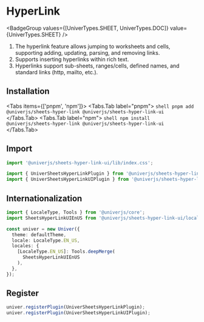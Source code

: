 

# HyperLink

<BadgeGroup values={[UniverTypes.SHEET, UniverTypes.DOC]} value={UniverTypes.SHEET} />

<Sandbox entryFile={entryFile} />

1.	The hyperlink feature allows jumping to worksheets and cells, supporting adding, updating, parsing, and removing links.
2.	Supports inserting hyperlinks within rich text.
3.	Hyperlinks support sub-sheets, ranges/cells, defined names, and standard links (http, mailto, etc.).

## Installation

<Tabs items={['pnpm', 'npm']}>
  <Tabs.Tab label="pnpm">
    ```shell
    pnpm add @univerjs/sheets-hyper-link @univerjs/sheets-hyper-link-ui
    ```
  </Tabs.Tab>
  <Tabs.Tab label="npm">
    ```shell
    npm install @univerjs/sheets-hyper-link @univerjs/sheets-hyper-link-ui
    ```
  </Tabs.Tab>
</Tabs>

## Import

```typescript
import '@univerjs/sheets-hyper-link-ui/lib/index.css';

import { UniverSheetsHyperLinkPlugin } from '@univerjs/sheets-hyper-link';
import { UniverSheetsHyperLinkUIPlugin } from '@univerjs/sheets-hyper-link-ui';
```

## Internationalization

```typescript
import { LocaleType, Tools } from '@univerjs/core';
import SheetsHyperLinkUIEnUS from '@univerjs/sheets-hyper-link-ui/locale/en-US';

const univer = new Univer({
  theme: defaultTheme,
  locale: LocaleType.EN_US,
  locales: {
    [LocaleType.EN_US]: Tools.deepMerge(
      SheetsHyperLinkUIEnUS
    ),
  },
});
```

## Register

```typescript
univer.registerPlugin(UniverSheetsHyperLinkPlugin);
univer.registerPlugin(UniverSheetsHyperLinkUIPlugin);
```
